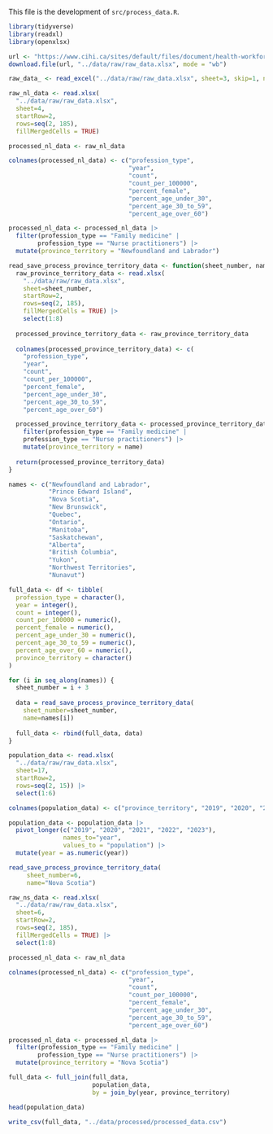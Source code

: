 This file is the development of `src/process_data.R`.

```r
library(tidyverse)
library(readxl)
library(openxlsx)
```

```r
url <- "https://www.cihi.ca/sites/default/files/document/health-workforce-canada-2019-2023-overview-data-tables-en.xlsx"
download.file(url, "../data/raw/raw_data.xlsx", mode = "wb")
```

```r
raw_data_ <- read_excel("../data/raw/raw_data.xlsx", sheet=3, skip=1, n_max=37)
```

```r
raw_nl_data <- read.xlsx(
  "../data/raw/raw_data.xlsx",
  sheet=4,
  startRow=2,
  rows=seq(2, 185),
  fillMergedCells = TRUE)

processed_nl_data <- raw_nl_data

colnames(processed_nl_data) <- c("profession_type",
                                 "year",
                                 "count",
                                 "count_per_100000",
                                 "percent_female",
                                 "percent_age_under_30",
                                 "percent_age_30_to_59",
                                 "percent_age_over_60") 

processed_nl_data <- processed_nl_data |>
  filter(profession_type == "Family medicine" |
        profession_type == "Nurse practitioners") |>
  mutate(province_territory = "Newfoundland and Labrador")
```

```r

read_save_process_province_territory_data <- function(sheet_number, name) {
  raw_province_territory_data <- read.xlsx(
    "../data/raw/raw_data.xlsx",
    sheet=sheet_number,
    startRow=2,
    rows=seq(2, 185),
    fillMergedCells = TRUE) |>
    select(1:8)
  
  processed_province_territory_data <- raw_province_territory_data
  
  colnames(processed_province_territory_data) <- c(
    "profession_type",
    "year",
    "count",
    "count_per_100000",
    "percent_female",
    "percent_age_under_30",
    "percent_age_30_to_59",
    "percent_age_over_60") 

  processed_province_territory_data <- processed_province_territory_data |>
    filter(profession_type == "Family medicine" |
    profession_type == "Nurse practitioners") |>
    mutate(province_territory = name)
  
  return(processed_province_territory_data)
}
```

```r
names <- c("Newfoundland and Labrador",
           "Prince Edward Island",
           "Nova Scotia",
           "New Brunswick",
           "Quebec",
           "Ontario",
           "Manitoba",
           "Saskatchewan",
           "Alberta",
           "British Columbia",
           "Yukon",
           "Northwest Territories",
           "Nunavut")

full_data <- df <- tibble(
  profession_type = character(),
  year = integer(),
  count = integer(),
  count_per_100000 = numeric(),
  percent_female = numeric(),
  percent_age_under_30 = numeric(),
  percent_age_30_to_59 = numeric(),
  percent_age_over_60 = numeric(),
  province_territory = character()
)

for (i in seq_along(names)) {
  sheet_number = i + 3
  
  data = read_save_process_province_territory_data(
    sheet_number=sheet_number,
    name=names[i])
  
  full_data <- rbind(full_data, data)
}
```

```r
population_data <- read.xlsx(
  "../data/raw/raw_data.xlsx",
  sheet=17,
  startRow=2,
  rows=seq(2, 15)) |>
  select(1:6)

colnames(population_data) <- c("province_territory", "2019", "2020", "2021", "2022", "2023")

population_data <- population_data |>
  pivot_longer(c("2019", "2020", "2021", "2022", "2023"),
               names_to="year",
               values_to = "population") |>
  mutate(year = as.numeric(year))
```

```r
read_save_process_province_territory_data(
     sheet_number=6,
     name="Nova Scotia")
```

```r
raw_ns_data <- read.xlsx(
  "../data/raw/raw_data.xlsx",
  sheet=6,
  startRow=2,
  rows=seq(2, 185),
  fillMergedCells = TRUE) |>
  select(1:8)

processed_nl_data <- raw_nl_data

colnames(processed_nl_data) <- c("profession_type",
                                 "year",
                                 "count",
                                 "count_per_100000",
                                 "percent_female",
                                 "percent_age_under_30",
                                 "percent_age_30_to_59",
                                 "percent_age_over_60") 

processed_nl_data <- processed_nl_data |>
  filter(profession_type == "Family medicine" |
        profession_type == "Nurse practitioners") |>
  mutate(province_territory = "Nova Scotia")
```

```r
full_data <- full_join(full_data,
                       population_data,
                       by = join_by(year, province_territory)
```

```r
head(population_data)
```

```r
write_csv(full_data, "../data/processed/processed_data.csv")
```
